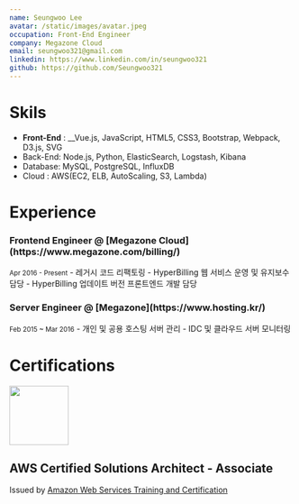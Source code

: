 ```yaml
---
name: Seungwoo Lee
avatar: /static/images/avatar.jpeg
occupation: Front-End Engineer
company: Megazone Cloud
email: seungwoo321@gmail.com
linkedin: https://www.linkedin.com/in/seungwoo321
github: https://github.com/Seungwoo321
---
```


# Skils

- __Front-End__ : __Vue.js, JavaScript, HTML5, CSS3, Bootstrap, Webpack, D3.js, SVG
- Back-End: Node.js,  Python, ElasticSearch, Logstash, Kibana
- Database: MySQL, PostgreSQL, InfluxDB
- Cloud : AWS(EC2, ELB, AutoScaling, S3, Lambda)

# Experience

<h3 style={{ marginBottom: 0 }}>
    <span>Frontend Engineer @ [Megazone Cloud](https://www.megazone.com/billing/)</span>
</h3>
<small>Apr 2016 - Present</small>
- 레거시 코드 리팩토링
- HyperBilling 웹 서비스 운영 및 유지보수 담당
- HyperBilling 업데이트 버전 프론트엔드 개발 담당

<h3 style={{ marginBottom: 0 }}>
    <span>Server Engineer @ [Megazone](https://www.hosting.kr/)</span>
</h3>
<small>Feb 2015 ~ Mar 2016</small>
- 개인 및 공용 호스팅 서버 관리
- IDC 및 클라우드 서버 모니터링

# Certifications


<div
    style={{ display: "flex" }}
>
    <img
        src="/static/images/aws-certified-solutions-architect-associate.png"
        width="105"
        height="105"
    />
    <div style={{ marginLeft: "1rem" }}>
        <h2 style={{ marginBottom: 0 }}>AWS Certified Solutions Architect - Associate</h2>
        <span>Issued by <a href="https://www.credly.com/org/amazon-web-services">Amazon Web Services Training and Certification</a></span>
    </div>
</div>